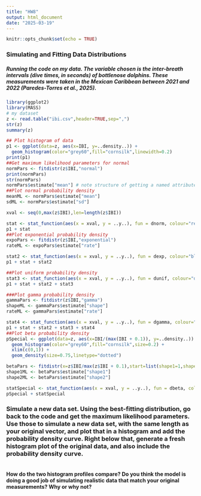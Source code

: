 ```yaml
---
title: "HW8"
output: html_document
date: "2025-03-19"
---
```


```r
knitr::opts_chunk$set(echo = TRUE)
```
### Simulating and Fitting Data Distributions
##### Running the code on my data. The variable chosen is the inter-breath intervals (dive times, in seconds) of bottlenose dolphins. These measurements were taken in the Mexican Caribbean between 2021 and 2022 (Paredes-Torres et al., 2025).
```r
library(ggplot2)
library(MASS)
# my dataset
z <- read.table("ibi.csv",header=TRUE,sep=",")
str(z)
summary(z)

## Plot histogram of data
p1 <- ggplot(data=z, aes(x=IBI, y=..density..)) +
  geom_histogram(color="grey60",fill="cornsilk",linewidth=0.2) 
print(p1)
##Get maximum likelihood parameters for normal
normPars <- fitdistr(z$IBI,"normal")
print(normPars)
str(normPars)
normPars$estimate["mean"] # note structure of getting a named attribute
##Plot normal probability density
meanML <- normPars$estimate["mean"]
sdML <- normPars$estimate["sd"]

xval <- seq(0,max(z$IBI),len=length(z$IBI))

stat <- stat_function(aes(x = xval, y = ..y..), fun = dnorm, colour="red", n = length(z$IBI), args = list(mean = meanML, sd = sdML))
p1 + stat
##Plot exponential probability density
expoPars <- fitdistr(z$IBI,"exponential")
rateML <- expoPars$estimate["rate"]

stat2 <- stat_function(aes(x = xval, y = ..y..), fun = dexp, colour="blue", n = length(z$IBI), args = list(rate=rateML))
p1 + stat + stat2

##Plot uniform probability density
stat3 <- stat_function(aes(x = xval, y = ..y..), fun = dunif, colour="darkgreen", n = length(z$IBI), args = list(min=min(z$IBI), max=max(z$IBI)))
p1 + stat + stat2 + stat3

###Plot gamma probability density
gammaPars <- fitdistr(z$IBI,"gamma")
shapeML <- gammaPars$estimate["shape"]
rateML <- gammaPars$estimate["rate"]

stat4 <- stat_function(aes(x = xval, y = ..y..), fun = dgamma, colour="brown", n = length(z$IBI), args = list(shape=shapeML, rate=rateML))
p1 + stat + stat2 + stat3 + stat4
##Plot beta probability density
pSpecial <- ggplot(data=z, aes(x=IBI/(max(IBI + 0.1)), y=..density..)) +
  geom_histogram(color="grey60",fill="cornsilk",size=0.2) + 
  xlim(c(0,1)) +
  geom_density(size=0.75,linetype="dotted")

betaPars <- fitdistr(x=z$IBI/max(z$IBI + 0.1),start=list(shape1=1,shape2=2),"beta")
shape1ML <- betaPars$estimate["shape1"]
shape2ML <- betaPars$estimate["shape2"]

statSpecial <- stat_function(aes(x = xval, y = ..y..), fun = dbeta, colour="orchid", n = length(z$IBI), args = list(shape1=shape1ML,shape2=shape2ML))
pSpecial + statSpecial
```
### Simulate a new data set. Using the best-fitting distribution, go back to the code and get the maximum likelihood parameters. Use those to simulate a new data set, with the same length as your original vector, and plot that in a histogram and add the probability density curve. Right below that, generate a fresh histogram plot of the original data, and also include the probability density curve.
```r

```
#### How do the two histogram profiles compare? Do you think the model is doing a good job of simulating realistic data that match your original measurements? Why or why not?
